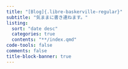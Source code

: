 ```yaml
---
title: "[Blog]{.libre-baskerville-regular}"
subtitle: "気ままに書き連ねます。"
listing: 
  sort: "date desc"
  categories: true
  contents: "**/index.qmd"
code-tools: false
comments: false
title-block-banner: true
---
```


